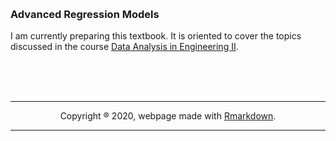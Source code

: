 <br>

### Advanced Regression Models
I am currently preparing this textbook. It is oriented to cover the topics 
discussed in the course [Data Analysis in Engineering II](https://jivelez.github.io/teaching.html).


<center>
<br><br><br>
<hr>
Copyright ® 2020, webpage made with [Rmarkdown](https://rmarkdown.rstudio.com/).
<hr>
</center>
